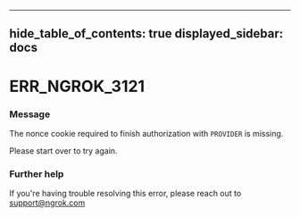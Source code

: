 

---
hide_table_of_contents: true
displayed_sidebar: docs
---


# ERR_NGROK_3121

### Message
The nonce cookie required to finish authorization with `PROVIDER` is missing.

Please start over to try again.

<ErrorDetails error="err_ngrok_3121" />



### Further help
If you're having trouble resolving this error, please reach out to [support@ngrok.com](mailto:support@ngrok.com?subject=Help%20with%20ERR_NGROK_3121)

